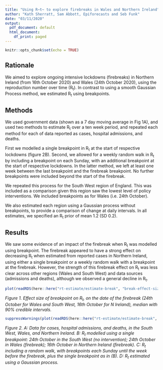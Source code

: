 ```yaml
---
title: "Using R~t~ to explore firebreaks in Wales and Northern Ireland"
author: "Kath Sherratt, Sam Abbott, Epiforecasts and Seb Funk"
date: "03/11/2020"
output:
  pdf_document: default
  html_document:
    df_print: paged
---
```


```r
knitr::opts_chunk$set(echo = TRUE)
```

## Rationale

We aimed to explore ongoing intensive lockdowns (firebreaks) in Northern Ireland (from 16th October 2020) and Wales (24th October 2020), using the reproduction number over time (R~t~). In contrast to using a smooth Gaussian Process method, we estimated R~t~ using breakpoints.

## Methods

We used government data (shown as a 7 day moving average in Fig 1A), and used two methods to estimate R~t~ over a ten week period, and repeated each method for each of data reported as cases, hospital admissions, and deaths.

First we modelled a single breakpoint in R~t~ at the start of respective lockdowns (figure 2B). Second, we allowed for a weekly random walk in R~t~ by including a breakpoint on each Sunday, with an additional breakpoint at the start of respective lockdowns. In the latter method, we left at least one week between the last breakpoint and the firebreak breakpoint. No further breakpoints were included beyond the start of the firebreak.

We repeated this process for the South West region of England. This was included as a comparison given this region saw the lowest level of policy interventions. We included breakpoints as for Wales (i.e. 24th October).

We also estimated each region using a Gaussian process without breakpoints, to provide a comparison of change at daily intervals. In all estimates, we specified an R~t~ prior of mean 1.2 (SD 0.2). 

## Results

We saw some evidence of an impact of the firebreak when R~t~ was modelled using breakpoint. The firebreak appeared to have a strong effect on decreasing R~t~ when estimated from reported cases in Northern Ireland, using either a single breakpoint or a weekly random walk with a breakpoint at the firebreak. However, the strength of this firebreak effect on R~t~ was less clear across other regions (Wales and South West) and data sources (admissions and deaths), although we observed a general decline in R~t~.

```r
plot(readRDS(here::here("rt-estimate/estimate-break", "break-effect-size.rds")))
```
*Figure 1. Effect size of breakpoint on R~t~, on the date of the firebreak (24th October for Wales and South West, 16th October for N Ireland), median with 90% credible intervals.*

```r
suppressWarnings(plot(readRDS(here::here("rt-estimate/estimate-break", "sw-wales-ni.rds"))))
```
*Figure 2. A: Data for cases, hospital admissions, and deaths, in the South West, Wales, and Northern Ireland. B: R~t~ modelled using a single breakpoint: 24th October in the South West (no intervention); 24th October in Wales (firebreak); 16th October in Northern Ireland (firebreak). C: R~t~ including a random walk, with breakpoints each Sunday until the week before the firebreak, plus the single breakpoint as in (B). D: R~t~ estimated using a Gaussian process.*
